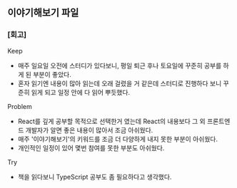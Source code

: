 ## 이야기해보기 파일

### [회고]

Keep
- 매주 일요일 오전에 스터디가 있다보니, 평일 퇴근 후나 토요일에 꾸준히 공부를 하게 된 부분이 좋았다.
- 혼자 읽기엔 내용이 많아 읽는데 오래 걸렸을 거 같은데 스터디로 진행하다 보니 꾸준히 읽게 되고 일정 안에 다 읽어 뿌듯했다.


Problem
- React를 깊게 공부할 목적으로 선택한거 였는데 React의 내용보다 그 외 프론트엔드 개발자가 알면 좋은 내용이 많아서 조금 아쉬웠다.
- 매주 '이야기해보기'의 키워드를 조금 더 다양하게 내지 못한 부분이 아쉬웠다.
- 개인적인 일정이 있어 몇번 참여를 못한 부분도 아쉬웠다.


Try
- 책을 읽다보니 TypeScript 공부도 좀 필요하다고 생각했다.